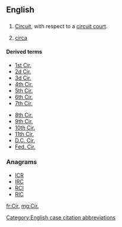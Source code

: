 ==English==

==={{abbreviation-old|en}}===
{{head|en}}
# {{context|legal|lang=en}} [[circuit|Circuit]], with respect to a [[circuit court]].
# [[circa]]

====Derived terms====
{{top2}}
* [[1st Cir.]]
* [[2d Cir.]]
* [[3d Cir.]]
* [[4th Cir.]]
* [[5th Cir.]]
* [[6th Cir.]]
* [[7th Cir.]]
{{mid2}}
* [[8th Cir.]]
* [[9th Cir.]]
* [[10th Cir.]]
* [[11th Cir.]]
* [[D.C. Cir.]]
* [[Fed. Cir.]]
{{bottom}}

===Anagrams===
* [[ICR#English|ICR]]
* [[IRC#English|IRC]]
* [[RCI#English|RCI]]
* [[RIC#English|RIC]]

[[Category:English case citation abbreviations]]

[[fr:Cir.]]
[[mg:Cir.]]